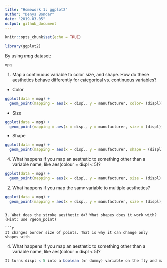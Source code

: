 ```yaml
---
title: "Homework 1: ggplot2"
author: "Denys Bondar"
date: "2019-03-05"
output: github_document
---
```


```r
knitr::opts_chunk$set(echo = TRUE)
```

```r
library(ggplot2)
```

By using *mpg* dataset:
```r
mpg
```
1. Map a continuous variable to color, size, and shape. How do these aesthetics behave differently for categorical vs. continuous variables?

- Color
```r
ggplot(data = mpg) + 
  geom_point(mapping = aes(x = displ, y = manufacturer, color= (displ)))
```
- Size
```r
ggplot(data = mpg) + 
  geom_point(mapping = aes(x = displ, y = manufacturer, size = (displ)))
```

- Shape
```r
ggplot(data = mpg) + 
  geom_point(mapping = aes(x = displ, y = manufacturer, shape = (displ)))
```

4. What happens if you map an aesthetic to something other than a variable name, like aes(colour = displ < 5)?
```r
ggplot(data = mpg) + 
  geom_point(mapping = aes(x = displ, y = manufacturer, size = (displ), color = displ< 5))
```
2. What happens if you map the same variable to multiple aesthetics?

```r
ggplot(data = mpg) + 
  geom_point(mapping = aes(x = displ, y = manufacturer, size = (displ), color = (displ)))
```
```

3. What does the stroke aesthetic do? What shapes does it work with? (Hint: use ?geom_point)

```r
It changes border size of points. That is why it can change only shapes with
```

4. What happens if you map an aesthetic to something other than a variable name, like aes(colour = displ < 5)?

```r
It turns displ < 5 into a boolean (or dummy) variable on the fly and maps that T or F to the colour argument.
```